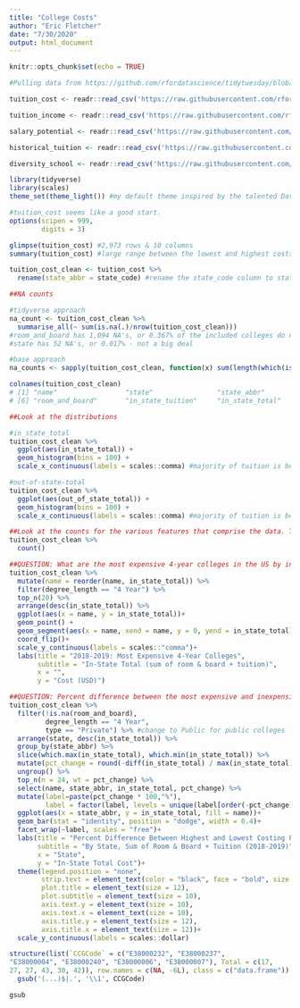 ```yaml
---
title: "College Costs"
author: "Eric Fletcher"
date: "7/30/2020"
output: html_document
---
```


```r
knitr::opts_chunk$set(echo = TRUE)
```

```r
#Pulling data from https://github.com/rfordatascience/tidytuesday/blob/master/data/2020/2020-03-10/readme.md

tuition_cost <- readr::read_csv('https://raw.githubusercontent.com/rfordatascience/tidytuesday/master/data/2020/2020-03-10/tuition_cost.csv')

tuition_income <- readr::read_csv('https://raw.githubusercontent.com/rfordatascience/tidytuesday/master/data/2020/2020-03-10/tuition_income.csv') 

salary_potential <- readr::read_csv('https://raw.githubusercontent.com/rfordatascience/tidytuesday/master/data/2020/2020-03-10/salary_potential.csv')

historical_tuition <- readr::read_csv('https://raw.githubusercontent.com/rfordatascience/tidytuesday/master/data/2020/2020-03-10/historical_tuition.csv')

diversity_school <- readr::read_csv('https://raw.githubusercontent.com/rfordatascience/tidytuesday/master/data/2020/2020-03-10/diversity_school.csv')
```
```r
library(tidyverse)
library(scales)
theme_set(theme_light()) #my default theme inspired by the talented David Robinson (https://www.youtube.com/channel/UCeiiqmVK07qhY-wvg3IZiZQ)
```

```r
#tuition_cost seems like a good start.
options(scipen = 999,
        digits = 3)

glimpse(tuition_cost) #2,973 rows & 10 columns
summary(tuition_cost) #large range between the lowest and highest costs

tuition_cost_clean <- tuition_cost %>% 
  rename(state_abbr = state_code) #rename the state_code column to state_abbr
```

```r
##NA counts

#tidyverse approach
na_count <- tuition_cost_clean %>% 
  summarise_all(~ sum(is.na(.)/nrow(tuition_cost_clean))) 
#room_and_board has 1,094 NA's, or 0.367% of the included colleges do not have room and board available
#state has 52 NA's, or 0.017% - not a big deal

#base approach 
na_counts <- sapply(tuition_cost_clean, function(x) sum(length(which(is.na(x))))/nrow(tuition_cost_clean))
```

```r
colnames(tuition_cost_clean)
# [1] "name"                 "state"                "state_abbr"           "type"                 "degree_length"       
# [6] "room_and_board"       "in_state_tuition"     "in_state_total"       "out_of_state_tuition" "out_of_state_total" 

##Look at the distributions

#in_state_total
tuition_cost_clean %>% 
  ggplot(aes(in_state_total)) +
  geom_histogram(bins = 100) +
  scale_x_continuous(labels = scales::comma) #majority of tuition is between $0 and $20,000

#out-of-state-total
tuition_cost_clean %>% 
  ggplot(aes(out_of_state_total)) +
  geom_histogram(bins = 100) +
  scale_x_continuous(labels = scales::comma) #majority of tuition is between $0 and $20,000

##Look at the counts for the various features that comprise the data. Try and use it to inform your questions.
tuition_cost_clean %>% 
  count()

##QUESTION: What are the most expensive 4-year colleges in the US by in-state total?
tuition_cost_clean %>% 
  mutate(name = reorder(name, in_state_total)) %>% 
  filter(degree_length == "4 Year") %>% 
  top_n(20) %>% 
  arrange(desc(in_state_total)) %>% 
  ggplot(aes(x = name, y = in_state_total))+
  geom_point() + 
  geom_segment(aes(x = name, xend = name, y = 0, yend = in_state_total))+
  coord_flip()+
  scale_y_continuous(labels = scales::"comma")+
  labs(title = "2018-2019: Most Expensive 4-Year Colleges",
       subtitle = "In-State Total (sum of room & board + tuition)",
       x = "",
       y = "Cost (USD)")

##QUESTION: Percent difference between the most expensive and inexpensive colleges per state with costs that include both tuition AND room and board?
tuition_cost_clean %>% 
  filter(!is.na(room_and_board),
         degree_length == "4 Year",
         type == "Private") %>% #change to Public for public colleges 
  arrange(state, desc(in_state_total)) %>%
  group_by(state_abbr) %>% 
  slice(which.max(in_state_total), which.min(in_state_total)) %>% 
  mutate(pct_change = round(-diff(in_state_total) / max(in_state_total),4)) %>% #percent change to create a ranking for plot
  ungroup() %>% 
  top_n(n = 24, wt = pct_change) %>% 
  select(name, state_abbr, in_state_total, pct_change) %>% 
  mutate(label=paste(pct_change * 100,"%"),
         label = factor(label, levels = unique(label[order(-pct_change)]))) %>% 
  ggplot(aes(x = state_abbr, y = in_state_total, fill = name))+
  geom_bar(stat = "identity", position = "dodge", width = 0.4)+
  facet_wrap(~label, scales = "free")+
  labs(title = "Percent Difference Between Highest and Lowest Costing Private 4-Year Colleges",
       subtitle = "By State, Sum of Room & Board + Tuition (2018-2019)",
       x = "State",
       y = "In-State Total Cost")+
  theme(legend.position = "none",
        strip.text = element_text(color = "black", face = "bold", size = 10),
        plot.title = element_text(size = 12),
        plot.subtitle = element_text(size = 10),
        axis.text.y = element_text(size = 10),
        axis.text.x = element_text(size = 10),
        axis.title.y = element_text(size = 12),
        axis.title.x = element_text(size = 12))+
  scale_y_continuous(labels = scales::dollar)

```
```r
structure(list(`CCGCode` = c("E38000232", "E38000237", 
"E38000004", "E38000240", "E38000006", "E38000007"), Total = c(17, 
27, 27, 43, 30, 42)), row.names = c(NA, -6L), class = c("data.frame")) %>% 
  gsub('(...)$|.', '\\1', CCGCode)

gsub
```

